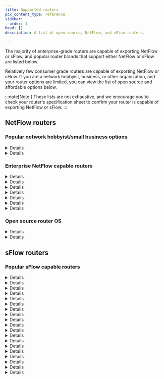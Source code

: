 ```yaml
---
title: Supported routers
pcx_content_type: reference
sidebar:
  order: 1
head: []
description: A list of open source, NetFlow, and sFlow routers.

---
```



The majority of enterprise-grade routers are capable of exporting <GlossaryTooltip term="NetFlow">NetFlow</GlossaryTooltip> or <GlossaryTooltip term="sFlow">sFlow</GlossaryTooltip>, and popular router brands that support either NetFlow or sFlow are listed below.

Relatively few consumer grade routers are capable of exporting NetFlow or sFlow. If you are a network hobbyist, business, or other organization, and your router options are limited, you can view the list of open source and affordable options below.

:::note[Note:]
These lists are not exhaustive, and we encourage you to check your router's specification sheet to confirm your router is capable of exporting NetFlow or sFlow.
:::

## NetFlow routers

### Popular network hobbyist/small business options

<Details header="pfSense">

- [pfsense website](https://www.pfsense.org/)
- **Supported hardware model or plugin**: [softflowd](https://docs.netgate.com/pfsense/en/latest/recipes/netflow-with-softflowd.html)

</Details>

<Details header="Ubiquiti">

- [Ubiquiti website](https://www.ui.com/)
- **Supported hardware model or plugin**: UISP EdgeRouter series

</Details>

### Enterprise NetFlow capable routers

<Details header="Barracuda">

- **Supported hardware model or plugin**: CloudGen Firewall, NG Firewall

</Details>

<Details header="Cisco">

- [NetFlow/sFlow Support Matrix](https://community.cisco.com/t5/security-knowledge-base/netflow-support-matrix/ta-p/3644638?attachment-id=203270)
- **Supported hardware model or plugin**: ASR series, Catalyst series, ISR series, Nexus 1000v, Nexus 5000, Nexus 6000, Nexus 7000, Nexus 9000, WLC series, 800 series (not 860)

</Details>

<Details header="Fortinet">

- **Supported hardware model or plugin**: FortiGate series, FortiSwitch series

</Details>

<Details header="Meraki">

- [NetFlow/sFlow Support Matrix (Meraki on page 2)](https://community.cisco.com/t5/security-knowledge-base/netflow-support-matrix/ta-p/3644638?attachment-id=203270)
- **Supported hardware model or plugin**: MX series, Z1 series

</Details>

<Details header="Mikrotik">

- [MikroTik website](https://wiki.mikrotik.com/wiki/Manual:IP/Traffic_Flow)
- **Supported hardware model or plugin**: Router OS v2.9, v3, v4, and later

</Details>

<Details header="Nokia">

- **Supported hardware model or plugin**: 7950 XRS series, 7750 SR series

</Details>

<Details header="Ubiquiti">

- [Ubiquiti website](https://www.ui.com/)
- **Supported hardware model or plugin**: 7950 XRS series, 7750 SR series

</Details>

### Open source router OS

<Details header="pfSense">

- [pfSense website](https://www.pfsense.org/)
- **Supported hardware model or plugin**: [softflowd](https://docs.netgate.com/pfsense/en/latest/recipes/netflow-with-softflowd.html)

</Details>

<Details header="OpenWrt">

- [OpenWrt website](https://openwrt.org/start)
- **Supported hardware model or plugin**: [Table of supported routers](https://openwrt.org/toh/start)<br/> [OpenWrt NetFlow support](https://openwrt.org/packages/pkgdata/softflowd)

</Details>

## sFlow routers

### Popular sFlow capable routers

<Details header="Arista">

- **Supported hardware model or plugin**: 710P series, 720X series, 7010 series, 7020R series, 7050X3 series, 7060X series, 7150 series, 7160 series, 7170 series, 7250X series, 7280R series, 7300 series, 7500R series, 7800R3 series

</Details>

<Details header="Aruba">

- **Supported hardware model or plugin**: 2530 series, 2540 series, 2920 series, 2930F series, 2930M series, 3810 series, 5400R series, 8320 series, 8400 series

</Details>

<Details header="Cisco">

- [NetFlow/sFlow support matrix](https://community.cisco.com/t5/security-knowledge-base/netflow-support-matrix/ta-p/3644638?attachment-id=203270)
- **Supported hardware model or plugin**: 350 series Managed Switches, 350X series Stackable Managed Switches, 550X series Stackable Managed Switches, 8000 series Routers, ASR 9000 series Routers, Catalyst 1000 series, Catalyst 2960-L series, ME 1200 series, NCS 540 series Routers, NCS 5500 series Routers, Nexus 3000 series, Nexus 3100 series, Nexus 3200 series, Nexus 3600 series, Nexus 9200 series, Nexus 9300 series, Nexus 9500 series

</Details>

<Details header="Dell">

- **Supported hardware model or plugin**: Dell Networking N1100 series, Dell Networking N1500 series, Dell Networking N2000 series, Dell Networking N3000 series, Dell Networking N4000 series, Dell Networking C9000 series, Dell Networking S-series 10GbE switches, Dell Networking S-series 1GbE switches, Dell Networking S-series 25/40/50/100GbE switches, Dell Networking Z-series Core and Aggregation switches

</Details>

<Details header="D-Link">

- **Supported hardware model or plugin**: DXS-3400 series, DGS-3120 series, DGS-3630 series, DWS-3160-24TC, DWS-3160-24PC, DWS-4026

</Details>

<Details header="Edge-Core Networks">

- **Supported hardware model or plugin**: AS7700 series, AS5800 series, ECS4660 series, ECS4260 series, ECS4100 series, ECS4200 series, ECS4510 series, ECS3500 series, Open Networking

</Details>

<Details header="Extreme Networks">

- **Supported hardware model or plugin**: X440-G2 series, X450-G2 series, X460-G2 series, X620 series, X670-G2 series, X690 series, X770 series, X870 series, CER 2000 series, MLX series, SLX 9140, SLX 9240, SLX 9540, SLX 9850 series, VDX 6740, VDX 6940, VDX 8770, ERS 4900 series, ERS 5900 series, VSP 4000 series, VSP 8200 series, VSP 8400 series, 200 series, 8000 series

</Details>

<Details header="Fortinet">

- **Supported hardware model or plugin**: FortiGate series, FortiSwitch series

</Details>

<Details header="HPE">

- **Supported hardware model or plugin**: HPE 6600 Switch series, HPE 5900 Switch series, HPE 5700 Switch series, HPE 5500 Switch series, HPE FF 5940 Switch series, HPE FF 5950 Switch series, HPE FF 12900E Switch series

</Details>

<Details header="Hitachi">

- **Supported hardware model or plugin**: Apresia 3400 series, Apresia 5400 series, Apresia 13000 series, Apresia 15000 series, GR4000, GS4000, GS3000

</Details>

<Details header="Huawei">

- **Supported hardware model or plugin**: CloudEngine 5800 series, CloudEngine 6800 series, CloudEngine 7800 series, CloudEngine 8800 series, CloudEngine 12800 series, NetEngine 8000 series, S600-E series, S1720 series, S2700 series, S5700 series, S6720 series, S7700 series, S9700 series, S12700 series

</Details>

<Details header="Juniper">

- **Supported hardware model or plugin**: ACX5000, EX series, MX series, NFX series, OCX1100, PTX1000, PTX10000, QFX series

</Details>

<Details header="NEC">

- **Supported hardware model or plugin**: IP8800/S2500 series, IP8800/S3640 series, IP8800/S3650 series, IP8800/S3660 series, IP8800/S3830 series, IP8800/S4600 series, IP8800/S6300 series, IP8800/S6600 series, IP8800/S6700 series, IP8800/S8308 series, IP8800/S8600 series, IP8800/R8600 series, PF series (ProgrammableFlow)

</Details>

<Details header="Netgear">

- **Supported hardware model or plugin**: M4100 series, M4200 series, M4300 series, M5300 series, M6100 series, M7100 series, M7300 series, XSM7224S Switch series

</Details>

<Details header="Nokia">

- **Supported hardware model or plugin**: Service Router Linux, 7220 Interconnect Router, 7250 Interconnect Router

</Details>

<Details header="Nvidia">

- **Supported hardware model or plugin**: Cumulus Linux, NVIDIA Linux Switch, NVIDIA Onyx, SN2000 Open Ethernet Switches, SN3000 Open Ethernet Switches, SN4000 Open Ethernet Switches

</Details>

<Details header="Quanta Computer">

- **Supported hardware model or plugin**: T1000 series, T3000 series, T5000 series, T7000 series

</Details>

<Details header="ZTE">

- **Supported hardware model or plugin**: ZXR10 2900E series, ZXR10 3900E series, ZXR10 5200 series, ZXR10 5900E series

</Details>

<Details header="ZyXEL">

- **Supported hardware model or plugin**: MGS3520 series, XGS1900 series, XGS2210 series, XGS3700 series, XGS4600 series, XGS4700 series

</Details>